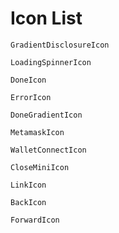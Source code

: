 
<Meta title="Icons/List" />

# Icon List

<div style={{
  display:'grid',
  gridTemplateColumns: 'auto auto',
  alignItems: 'center',
  justifyItems: 'center',
}}>
<GradientDisclosureIcon />

`GradientDisclosureIcon`

<LoadingSpinnerIcon />

`LoadingSpinnerIcon`

<DoneIcon />

`DoneIcon`

<ErrorIcon />

`ErrorIcon`

<DoneGradientIcon />

`DoneGradientIcon`

<MetamaskIcon />

`MetamaskIcon`

<WalletConnectIcon />

`WalletConnectIcon`

<CloseMiniIcon />

`CloseMiniIcon`

<LinkIcon />

`LinkIcon`

</div>

<div style={{
  display:'grid',
  gridTemplateColumns: 'auto auto',
  alignItems: 'center',
  justifyItems: 'center',
  backgroundColor: 'black',
}}>
<BackIcon />

`BackIcon`

<ForwardIcon />

`ForwardIcon`

</div>

